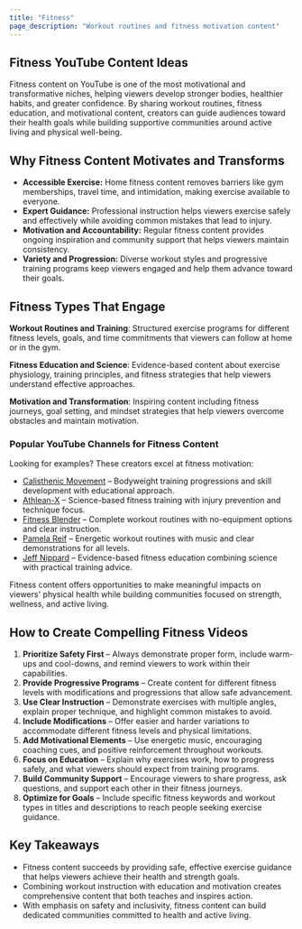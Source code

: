 ```yaml
---
title: "Fitness"
page_description: "Workout routines and fitness motivation content"
---
```


## Fitness YouTube Content Ideas

Fitness content on YouTube is one of the most motivational and transformative niches, helping viewers develop stronger bodies, healthier habits, and greater confidence. By sharing workout routines, fitness education, and motivational content, creators can guide audiences toward their health goals while building supportive communities around active living and physical well-being.

## Why Fitness Content Motivates and Transforms

- **Accessible Exercise:** Home fitness content removes barriers like gym memberships, travel time, and intimidation, making exercise available to everyone.  
- **Expert Guidance:** Professional instruction helps viewers exercise safely and effectively while avoiding common mistakes that lead to injury.  
- **Motivation and Accountability:** Regular fitness content provides ongoing inspiration and community support that helps viewers maintain consistency.  
- **Variety and Progression:** Diverse workout styles and progressive training programs keep viewers engaged and help them advance toward their goals.  

## Fitness Types That Engage

**Workout Routines and Training**: Structured exercise programs for different fitness levels, goals, and time commitments that viewers can follow at home or in the gym.

**Fitness Education and Science**: Evidence-based content about exercise physiology, training principles, and fitness strategies that help viewers understand effective approaches.

**Motivation and Transformation**: Inspiring content including fitness journeys, goal setting, and mindset strategies that help viewers overcome obstacles and maintain motivation.

### Popular YouTube Channels for Fitness Content

Looking for examples? These creators excel at fitness motivation:  
- [Calisthenic Movement](https://www.youtube.com/@CalisthenicMovement) – Bodyweight training progressions and skill development with educational approach.  
- [Athlean-X](https://www.youtube.com/@athleanx) – Science-based fitness training with injury prevention and technique focus.  
- [Fitness Blender](https://www.youtube.com/@FitnessBlender) – Complete workout routines with no-equipment options and clear instruction.  
- [Pamela Reif](https://www.youtube.com/@PamelaRf) – Energetic workout routines with music and clear demonstrations for all levels.  
- [Jeff Nippard](https://www.youtube.com/@JeffNippard) – Evidence-based fitness education combining science with practical training advice.  

Fitness content offers opportunities to make meaningful impacts on viewers' physical health while building communities focused on strength, wellness, and active living.

## How to Create Compelling Fitness Videos

1. **Prioritize Safety First** – Always demonstrate proper form, include warm-ups and cool-downs, and remind viewers to work within their capabilities.  
2. **Provide Progressive Programs** – Create content for different fitness levels with modifications and progressions that allow safe advancement.  
3. **Use Clear Instruction** – Demonstrate exercises with multiple angles, explain proper technique, and highlight common mistakes to avoid.  
4. **Include Modifications** – Offer easier and harder variations to accommodate different fitness levels and physical limitations.  
5. **Add Motivational Elements** – Use energetic music, encouraging coaching cues, and positive reinforcement throughout workouts.  
6. **Focus on Education** – Explain why exercises work, how to progress safely, and what viewers should expect from training programs.  
7. **Build Community Support** – Encourage viewers to share progress, ask questions, and support each other in their fitness journeys.  
8. **Optimize for Goals** – Include specific fitness keywords and workout types in titles and descriptions to reach people seeking exercise guidance.  

## Key Takeaways

- Fitness content succeeds by providing safe, effective exercise guidance that helps viewers achieve their health and strength goals.  
- Combining workout instruction with education and motivation creates comprehensive content that both teaches and inspires action.  
- With emphasis on safety and inclusivity, fitness content can build dedicated communities committed to health and active living.
